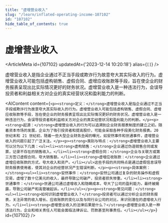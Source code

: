```yaml
---
title: "虚增营业收入"
slug: "/learn/inflated-operating-income-107102"
id: "107102"
hide_table_of_contents: true
---
```



# 虚增营业收入

<ArticleMeta id={107102} updatedAt={'2023-12-14 10:20:18'} alias={`[]`} />
<div className='border-solid border-b border-t-0 my-4 border-[var(--ifm-color-gray-300)]' />

虚增营业收入是指企业通过不正当手段或欺诈行为故意夸大其实际收入的行为。虚增营业收入可能包括虚构销售、虚假合同、虚增应收账款等手段，旨在使企业的财务报表呈现出比实际情况更好的财务状况。虚增营业收入是一种违法行为，会误导投资者和利益相关方对企业的真实经营状况和盈利能力的判断。

<AIContent content={`<p><strong>定义：</strong>虚增营业收入是指企业通过不正当手段或欺诈行为故意夸大其实际收入的行为。虚增营业收入可能包括虚构销售、虚假合同、虚增应收账款等手段，旨在使企业的财务报表呈现出比实际情况更好的财务状况。虚增营业收入是一种违法行为，会误导投资者和利益相关方对企业的真实经营状况和盈利能力的判断。</p><p><strong>起源：</strong>虚增营业收入的行为可以追溯到企业财务报表制度的建立之初。随着资本市场的发展，企业为了吸引投资者和提高股价，可能会采取各种手段美化财务报表。20 世纪末和 21 世纪初，随着一些大型企业财务丑闻的曝光，如安然事件和世通事件，虚增营业收入的问题引起了广泛关注。</p><p><strong>类别与特点：</strong>虚增营业收入主要可以分为以下几类：<ul><li><strong>虚构销售：</strong>企业通过伪造销售合同或发票，记录不存在的销售收入。</li><li><strong>虚假合同：</strong>企业与关联方或第三方签订虚假合同，夸大销售额。</li><li><strong>虚增应收账款：</strong>企业通过虚增应收账款的方式，夸大收入和资产。</li></ul>这些手段的共同特点是通过虚假信息误导财务报表使用者，使其对企业的经营状况产生错误判断。</p><p><strong>具体案例：</strong><ul><li><strong>安然事件：</strong>安然公司通过复杂的财务操作和虚假交易，虚增了数十亿美元的收入，最终导致公司破产，投资者损失惨重。</li><li><strong>世通事件：</strong>世通公司通过虚增收入和隐瞒成本，夸大了公司的盈利能力，最终被揭露，导致公司破产和高管被起诉。</li></ul></p><p><strong>常见问题：</strong><ul><li><strong>如何识别虚增营业收入？</strong>投资者可以通过分析企业的财务报表，关注异常的收入增长、应收账款的变化以及与同行业公司的对比，来识别潜在的虚增收入行为。</li><li><strong>虚增营业收入的法律后果是什么？</strong>虚增营业收入是一种违法行为，企业和相关责任人可能会面临法律诉讼、罚款甚至刑事责任。</li></ul></p>`} id={107102} />
